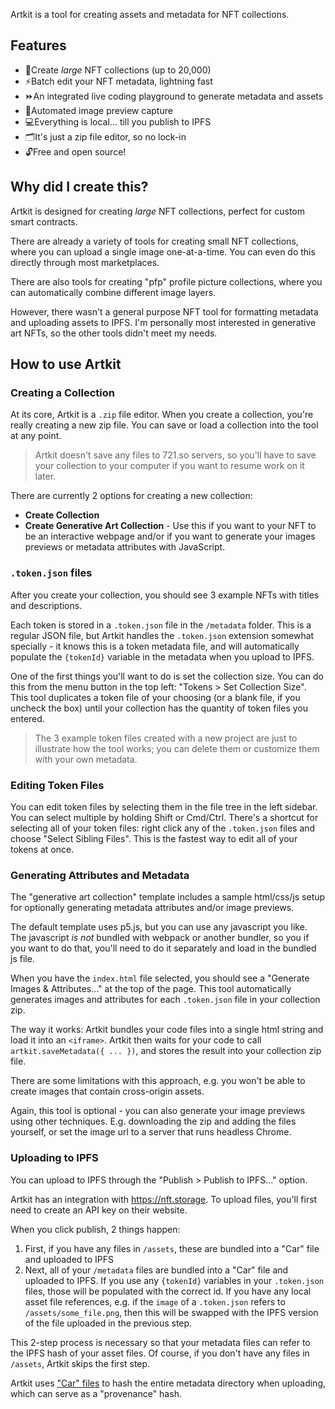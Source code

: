 
Artkit is a tool for creating assets and metadata for NFT collections.

## Features

- 🤯<SpacerHorizontal inline size={20} />Create _large_ NFT collections (up to
  20,000)
- ⚡️<SpacerHorizontal inline size={20} />Batch edit your NFT metadata,
  lightning fast
- ⏩<SpacerHorizontal inline size={20} />An integrated live coding playground to
  generate metadata and assets
- 🌆<SpacerHorizontal inline size={20} />Automated image preview capture
- 💻<SpacerHorizontal inline size={20} />Everything is local... till you publish
  to IPFS
- 🗂<SpacerHorizontal inline size={20} />It's just a zip file editor, so no
  lock-in
- 🔓<SpacerHorizontal inline size={20} />Free and open source!

## Why did I create this?

Artkit is designed for creating _large_ NFT collections, perfect for custom
smart contracts.

There are already a variety of tools for creating small NFT collections, where
you can upload a single image one-at-a-time. You can even do this directly
through most marketplaces.

There are also tools for creating "pfp" profile picture collections, where you
can automatically combine different image layers.

However, there wasn't a general purpose NFT tool for formatting metadata and
uploading assets to IPFS. I'm personally most interested in generative art NFTs,
so the other tools didn't meet my needs.

## How to use Artkit

### Creating a Collection

At its core, Artkit is a `.zip` file editor. When you create a collection,
you're really creating a new zip file. You can save or load a collection into
the tool at any point.

> Artkit doesn't save any files to 721.so servers, so you'll have to save your
> collection to your computer if you want to resume work on it later.

There are currently 2 options for creating a new collection:

- **Create Collection**
- **Create Generative Art Collection** - Use this if you want to your NFT to be
  an interactive webpage and/or if you want to generate your images previews or
  metadata attributes with JavaScript.

### `.token.json` files

After you create your collection, you should see 3 example NFTs with titles and
descriptions.

Each token is stored in a `.token.json` file in the `/metadata` folder. This is
a regular JSON file, but Artkit handles the `.token.json` extension somewhat
specially - it knows this is a token metadata file, and will automatically
populate the `{tokenId}` variable in the metadata when you upload to IPFS.

One of the first things you'll want to do is set the collection size. You can do
this from the menu button in the top left: "Tokens > Set Collection Size". This
tool duplicates a token file of your choosing (or a blank file, if you uncheck
the box) until your collection has the quantity of token files you entered.

> The 3 example token files created with a new project are just to illustrate
> how the tool works; you can delete them or customize them with your own
> metadata.

### Editing Token Files

You can edit token files by selecting them in the file tree in the left sidebar.
You can select multiple by holding Shift or Cmd/Ctrl. There's a shortcut for
selecting all of your token files: right click any of the `.token.json` files
and choose "Select Sibling Files". This is the fastest way to edit all of your
tokens at once.

### Generating Attributes and Metadata

The "generative art collection" template includes a sample html/css/js setup for
optionally generating metadata attributes and/or image previews.

The default template uses p5.js, but you can use any javascript you like. The
javascript _is not_ bundled with webpack or another bundler, so you if you want
to do that, you'll need to do it separately and load in the bundled js file.

When you have the `index.html` file selected, you should see a "Generate Images
& Attributes..." at the top of the page. This tool automatically generates
images and attributes for each `.token.json` file in your collection zip.

The way it works: Artkit bundles your code files into a single html string and
load it into an `<iframe>`. Artkit then waits for your code to call
`artkit.saveMetadata({ ... })`, and stores the result into your collection zip
file.

There are some limitations with this approach, e.g. you won't be able to create
images that contain cross-origin assets.

Again, this tool is optional - you can also generate your image previews using
other techniques. E.g. downloading the zip and adding the files yourself, or set
the image url to a server that runs headless Chrome.

### Uploading to IPFS

You can upload to IPFS through the "Publish > Publish to IPFS..." option.

Artkit has an integration with https://nft.storage. To upload files, you'll
first need to create an API key on their website.

When you click publish, 2 things happen:

1. First, if you have any files in `/assets`, these are bundled into a "Car"
   file and uploaded to IPFS
2. Next, all of your `/metadata` files are bundled into a "Car" file and
   uploaded to IPFS. If you use any `{tokenId}` variables in your `.token.json`
   files, those will be populated with the correct id. If you have any local
   asset file references, e.g. if the `image` of a `.token.json` refers to
   `/assets/some_file.png`, then this will be swapped with the IPFS version of
   the file uploaded in the previous step.

This 2-step process is necessary so that your metadata files can refer to the
IPFS hash of your asset files. Of course, if you don't have any files in
`/assets`, Artkit skips the first step.

Artkit uses ["Car" files](https://github.com/web3-storage/ipfs-car) to hash the
entire metadata directory when uploading, which can serve as a "provenance"
hash.
